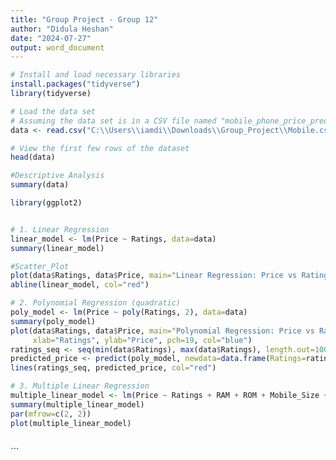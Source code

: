 ---
title: "Group Project - Group 12"
author: "Didula Heshan"
date: "2024-07-27"
output: word_document
---

```{r }
# Install and load necessary libraries
install.packages("tidyverse")
library(tidyverse)

# Load the data set
# Assuming the data set is in a CSV file named "mobile_phone_price_prediction.csv"
data <- read.csv("C:\\Users\\iamdi\\Downloads\\Group_Project\\Mobile.csv")

# View the first few rows of the dataset
head(data)

#Descriptive Analysis
summary(data)
```


```{r }

library(ggplot2)


# 1. Linear Regression
linear_model <- lm(Price ~ Ratings, data=data)
summary(linear_model)

#Scatter_Plot
plot(data$Ratings, data$Price, main="Linear Regression: Price vs Ratings",xlab="Ratings", ylab="Price", col="blue")
abline(linear_model, col="red")

# 2. Polynomial Regression (quadratic)
poly_model <- lm(Price ~ poly(Ratings, 2), data=data)
summary(poly_model)
plot(data$Ratings, data$Price, main="Polynomial Regression: Price vs Ratings",
     xlab="Ratings", ylab="Price", pch=19, col="blue")
ratings_seq <- seq(min(data$Ratings), max(data$Ratings), length.out=100)
predicted_price <- predict(poly_model, newdata=data.frame(Ratings=ratings_seq))
lines(ratings_seq, predicted_price, col="red")

# 3. Multiple Linear Regression
multiple_linear_model <- lm(Price ~ Ratings + RAM + ROM + Mobile_Size + Primary_Cam + Selfi_Cam + Battery_Power, data=data)
summary(multiple_linear_model)
par(mfrow=c(2, 2))
plot(multiple_linear_model)



```
```

